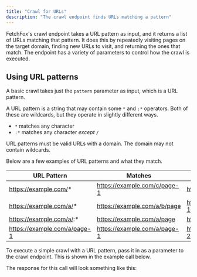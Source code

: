```yaml
---
title: "Crawl for URLs"
description: "The crawl endpoint finds URLs matching a pattern"
---
```



FetchFox's crawl endpoint takes a URL pattern as input, and it returns a list of URLs matching that pattern. It does this by repeatedly visiting pages on the target domain, finding new URLs to visit, and returning the ones that match. The endpoint has a variety of parameters to control how the crawl is executed.

## Using URL patterns

A basic crawl takes just the `pattern` parameter as input, which is a URL pattern.

A URL pattern is a string that may contain some `*` and `:*` operators. Both of these are wildcards, but they operate in slightly different ways.

- `*` matches any character
- `:*` matches any character _except_  `/`

URL patterns must be valid URLs with a domain. The domain may not contain wildcards.

Below are a few examples of URL patterns and what they match.

| URL Pattern                     | Matches                      | Does _not_ match             |
| ------------------------------- | ---------------------------- | ---------------------------- |
| https://example.com/*    | https://example.com/c/page-1 | https://othersite.com/page   |
| https://example.com/a/*  | https://example.com/a/b/page | https://example.com/c/page-1 |
| https://example.com/a/:* | https://example.com/a/page   | https://example.com/a/b/page |
| https://example.com/a/page-1    | https://example.com/a/page-1 | https://example.com/a/page-2 |

To execute a simple crawl with a URL pattern, pass it in as a parameter to the crawl endpoint. This is shown in the example call below.

<BasicCrawlRequest />

The response for this call will look something like this:

<BasicCrawlResponse />
